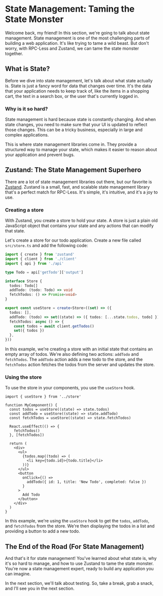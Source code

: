 # State Management: Taming the State Monster

Welcome back, my friend! In this section, we're going to talk about state management. State management is one of the most challenging parts of building a web application. It's like trying to tame a wild beast. But don't worry, with RPC-Less and Zustand, we can tame the state monster together.

## What is State?

Before we dive into state management, let's talk about what state actually is. State is just a fancy word for data that changes over time. It's the data that your application needs to keep track of, like the items in a shopping cart, the text in a search box, or the user that's currently logged in.

### Why is it so hard?

State management is hard because state is constantly changing. And when state changes, you need to make sure that your UI is updated to reflect those changes. This can be a tricky business, especially in large and complex applications.

This is where state management libraries come in. They provide a structured way to manage your state, which makes it easier to reason about your application and prevent bugs.

## Zustand: The State Management Superhero

There are a lot of state management libraries out there, but our favorite is [Zustand](https://github.com/pmndrs/zustand). Zustand is a small, fast, and scalable state management library that's a perfect match for RPC-Less. It's simple, it's intuitive, and it's a joy to use.

### Creating a store

With Zustand, you create a store to hold your state. A store is just a plain old JavaScript object that contains your state and any actions that can modify that state.

Let's create a store for our todo application. Create a new file called `src/store.ts` and add the following code:

```ts
import { create } from 'zustand'
import { client } from './client'
import { api } from './api'

type Todo = api['getTodo']['output']

interface Store {
  todos: Todo[]
  addTodo: (todo: Todo) => void
  fetchTodos: () => Promise<void>
}

export const useStore = create<Store>((set) => ({
  todos: [],
  addTodo: (todo) => set((state) => ({ todos: [...state.todos, todo] })),
  fetchTodos: async () => {
    const todos = await client.getTodos()
    set({ todos })
  },
}))
```

In this example, we're creating a store with an initial state that contains an empty array of todos. We're also defining two actions: `addTodo` and `fetchTodos`. The `addTodo` action adds a new todo to the store, and the `fetchTodos` action fetches the todos from the server and updates the store.

### Using the store

To use the store in your components, you use the `useStore` hook.

```tsx
import { useStore } from '../store'

function MyComponent() {
  const todos = useStore((state) => state.todos)
  const addTodo = useStore((state) => state.addTodo)
  const fetchTodos = useStore((state) => state.fetchTodos)

  React.useEffect(() => {
    fetchTodos()
  }, [fetchTodos])

  return (
    <div>
      <ul>
        {todos.map((todo) => (
          <li key={todo.id}>{todo.title}</li>
        ))}
      </ul>
      <button
        onClick={() =>
          addTodo({ id: 1, title: 'New Todo', completed: false })
        }
      >
        Add Todo
      </button>
    </div>
  )
}
```

In this example, we're using the `useStore` hook to get the `todos`, `addTodo`, and `fetchTodos` from the store. We're then displaying the todos in a list and providing a button to add a new todo.

## The End of the Road (For State Management)

And that's it for state management! You've learned about what state is, why it's so hard to manage, and how to use Zustand to tame the state monster. You're now a state management expert, ready to build any application you can imagine.

In the next section, we'll talk about testing. So, take a break, grab a snack, and I'll see you in the next section.
